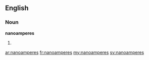 ==English==

===Noun===
'''nanoamperes'''

# {{plural of|[[nanoampere]]}}

[[ar:nanoamperes]]
[[fr:nanoamperes]]
[[my:nanoamperes]]
[[sv:nanoamperes]]